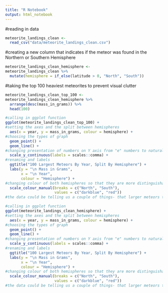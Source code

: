 ```yaml
---
title: "R Notebook"
output: html_notebook
---
```




#reading in data

```r
meteorite_landings_clean <-
  read_csv("data/meteorite_landings_clean.csv")
```

#creating a new column that indicates if the meteor was found in the Northern or Southern Hemisphere

```r
meteorite_landings_clean_hemisphere <-
meteorite_landings_clean %>% 
  mutate(hemisphere = if_else(latitude > 0, "North", "South"))
```


#taking the top 100 heaviest meteorites to prevent visual clutter

```r
meteorite_landings_clean_top_100 <-
meteorite_landings_clean_hemisphere %>% 
  arrange(desc(mass_in_grams)) %>% 
  head(100)
```



```r
#calling in ggplot function
ggplot(meteorite_landings_clean_top_100) +
#setting the axes and the split between hemispheres
  aes(x = year, y = mass_in_grams, colour = hemisphere) +
#choosing the types of graph
  geom_point() +
  geom_line() +
#changing presentation of numbers on Y axis from "e" numbers to natural numbers
  scale_y_continuous(labels = scales::comma) +
#renaming and labels 
  ggtitle("100 Largest Meteors By Year, Split By Hemisphere") +
  labs(y = "\n Mass in Grams",
       x = "\n Year",
       colour = "Hemisphere") +
#changing colour of both hemispheres so that they are more distinguishable
  scale_colour_manual(breaks = c("North", "South"),
                      values = c("darkblue", "red"))
#the data could be telling us a couple of things- that larger meteors tend to hit the Northern Hemisphere more, or that there were more active attempts to discover them in the hotbeds of scientific activity during the 18 and 1900's, or that the groups who recorded this type of data were typically based in the Northern Hemisphere, and so recorded more discoveries there.
```


```r
#calling in ggplot function
ggplot(meteorite_landings_clean_hemisphere) +
#setting the axes and the split between hemispheres
  aes(x = year, y = mass_in_grams, colour = hemisphere) +
#choosing the types of graph
  geom_point() +
  geom_line() +
#changing presentation of numbers on Y axis from "e" numbers to natural numbers
  scale_y_continuous(labels = scales::comma) +
#renaming and labels 
  ggtitle("100 Largest Meteors By Year, Split By Hemisphere") +
  labs(y = "\n Mass in Grams",
       x = "\n Year",
       colour = "Hemisphere") +
#changing colour of both hemispheres so that they are more distinguishable
  scale_colour_manual(breaks = c("North", "South"),
                      values = c("darkblue", "red"))
#the data could be telling us a couple of things- that larger meteors tend to hit the Northern Hemisphere more, or that there were more active attempts to discover them in the hotbeds of scientific activity during the 18 and 1900's, or that the groups who recorded this type of data were typically based in the Northern Hemisphere, and so recorded more discoveries there.
```







